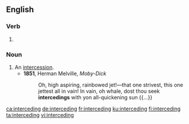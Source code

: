 ==English==

===Verb===
{{head|en|present participle}}

# {{present participle of|intercede|lang=en|nocat=1}}

===Noun===
{{en-noun}}

# An [[intercession]].
#* '''1851''', Herman Melville, ''Moby-Dick''
#*: Oh, high aspiring, rainbowed jet!—that one strivest, this one jettest all in vain! In vain, oh whale, dost thou seek '''intercedings''' with yon all-quickening sun {{...}}

[[ca:interceding]]
[[de:interceding]]
[[fr:interceding]]
[[ku:interceding]]
[[fi:interceding]]
[[ta:interceding]]
[[vi:interceding]]